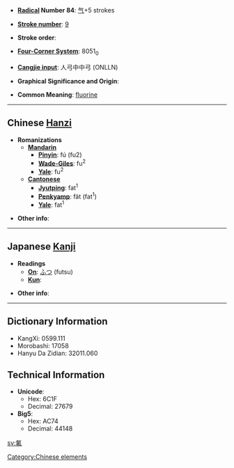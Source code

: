 * '''[[Wiktionary:Chinese radical index|Radical]] Number 84''': [[Wiktionary:Chinese radical index 气|气]]+5 strokes

* '''[[Wiktionary:Chinese total strokes index|Stroke number]]''': [[Wiktionary:Chinese total strokes index 9|9]]

* '''Stroke order''': 

* '''[[Wiktionary:Chinese four corner index|Four-Corner System]]''': 8051<sub>0</sub>

* '''[[Wiktionary:Chinese Cangjie index|Cangjie input]]''': 人弓中中弓 (ONLLN)

* '''Graphical Significance and Origin''': 

* '''Common Meaning''': [[fluorine]]

----

== Chinese [[Hanzi]] ==

* '''Romanizations'''
** '''[[Mandarin]]'''
*** '''[[Pinyin]]''': fú (fu2)
*** '''[[Wade-Giles]]''': fu<sup>2</sup>
*** '''[[Yale]]''': fu<sup>2</sup>
** '''[[Cantonese]]'''
*** '''[[Jyutping]]''': fat<sup>1</sup>
*** '''[[Penkyamp]]''': fät (fat<sup>1</sup>)
*** '''[[Yale]]''': fat<sup>1</sup>

* '''Other info''': 

[[Category:Chinese elements]]

----

== Japanese [[Kanji]] ==

* '''Readings'''
** '''[[On]]''': [[ふつ]] (futsu)
** '''[[Kun]]''': 

* '''Other info''':  

----

== Dictionary Information ==

* KangXi: 0599.111
* Morobashi: 17058
* Hanyu Da Zidian: 32011.060

== Technical Information ==

* '''Unicode''':
** Hex: 6C1F
** Decimal: 27679
* '''Big5''':
** Hex: AC74
** Decimal: 44148

[[sv:氟]]